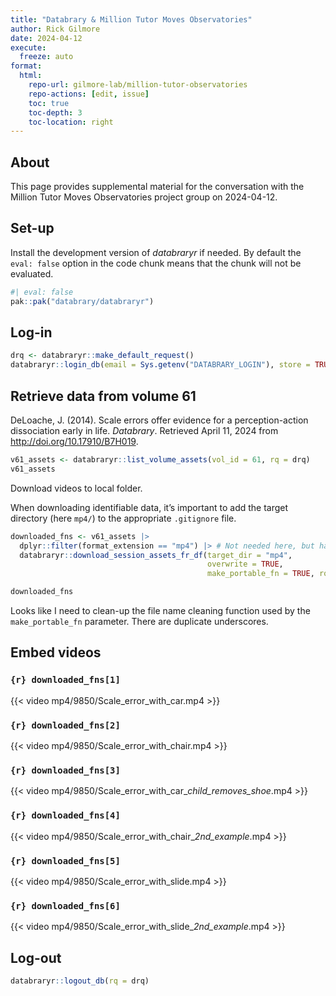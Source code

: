 ```yaml
---
title: "Databrary & Million Tutor Moves Observatories"
author: Rick Gilmore
date: 2024-04-12
execute:
  freeze: auto
format:
  html:
    repo-url: gilmore-lab/million-tutor-observatories
    repo-actions: [edit, issue]
    toc: true
    toc-depth: 3
    toc-location: right
---
```


## About

This page provides supplemental material for the conversation with the Million Tutor Moves Observatories project group on 2024-04-12.

## Set-up

Install the development version of *databraryr* if needed.
By default the `eval: false` option in the code chunk means that the chunk will not be evaluated.

```r
#| eval: false
pak::pak("databrary/databraryr")
```

## Log-in

```r
drq <- databraryr::make_default_request()
databraryr::login_db(email = Sys.getenv("DATABRARY_LOGIN"), store = TRUE, rq = drq)
```

## Retrieve data from volume 61

DeLoache, J. (2014). Scale errors offer evidence for a perception-action dissociation early in life. *Databrary*. Retrieved April 11, 2024 from <http://doi.org/10.17910/B7H019>.

```r
v61_assets <- databraryr::list_volume_assets(vol_id = 61, rq = drq)
v61_assets
```

Download videos to local folder.

::: {.callout-warning}

When downloading identifiable data, it's important to add the target directory (here `mp4/`) to the appropriate `.gitignore` file.

:::

```r
downloaded_fns <- v61_assets |>
  dplyr::filter(format_extension == "mp4") |> # Not needed here, but handy
  databraryr::download_session_assets_fr_df(target_dir = "mp4", 
                                            overwrite = TRUE,
                                            make_portable_fn = TRUE, rq = drq)

downloaded_fns
```

::: {.callout-note}

Looks like I need to clean-up the file name cleaning function used by the `make_portable_fn` parameter.
There are duplicate underscores.

:::

## Embed videos

### `{r} downloaded_fns[1]`

{{< video mp4/9850/Scale_error_with_car.mp4 >}}

### `{r} downloaded_fns[2]`

{{< video mp4/9850/Scale_error_with_chair.mp4 >}}

### `{r} downloaded_fns[3]`

{{< video mp4/9850/Scale_error_with_car__child_removes_shoe_.mp4 >}}

### `{r} downloaded_fns[4]`

{{< video mp4/9850/Scale_error_with_chair__2nd_example_.mp4 >}}

### `{r} downloaded_fns[5]`

{{< video mp4/9850/Scale_error_with_slide.mp4 >}}

### `{r} downloaded_fns[6]`

{{< video mp4/9850/Scale_error_with_slide__2nd_example_.mp4 >}}

## Log-out

```r
databraryr::logout_db(rq = drq)
```
